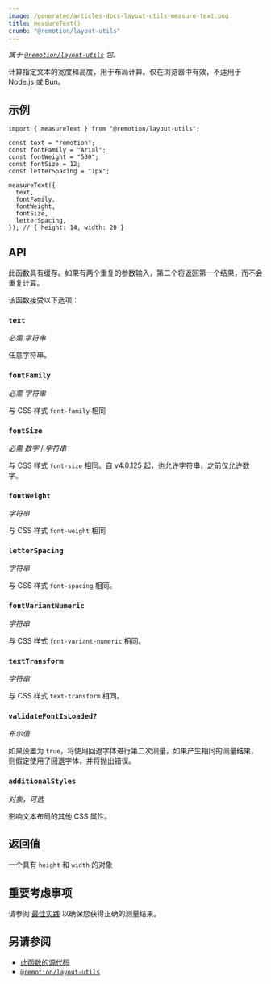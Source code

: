 ```yaml
---
image: /generated/articles-docs-layout-utils-measure-text.png
title: measureText()
crumb: "@remotion/layout-utils"
---
```


_属于 [`@remotion/layout-utils`](/docs/layout-utils) 包。_

计算指定文本的宽度和高度，用于布局计算。仅在浏览器中有效，不适用于 Node.js 或 Bun。

## 示例

```tsx twoslash
import { measureText } from "@remotion/layout-utils";

const text = "remotion";
const fontFamily = "Arial";
const fontWeight = "500";
const fontSize = 12;
const letterSpacing = "1px";

measureText({
  text,
  fontFamily,
  fontWeight,
  fontSize,
  letterSpacing,
}); // { height: 14, width: 20 }
```

## API

此函数具有缓存。如果有两个重复的参数输入，第二个将返回第一个结果，而不会重复计算。

该函数接受以下选项：

### `text`

_必需_ _字符串_

任意字符串。

### `fontFamily`

_必需_ _字符串_

与 CSS 样式 `font-family` 相同

### `fontSize`

_必需_ _数字_ / _字符串_

与 CSS 样式 `font-size` 相同。自 v4.0.125 起，也允许字符串，之前仅允许数字。

### `fontWeight`

_字符串_

与 CSS 样式 `font-weight` 相同

### `letterSpacing`

_字符串_

与 CSS 样式 `font-spacing` 相同。

### `fontVariantNumeric`<AvailableFrom v="4.0.57"/>

_字符串_

与 CSS 样式 `font-variant-numeric` 相同。

### `textTransform`<AvailableFrom v="4.0.140"/>

_字符串_

与 CSS 样式 `text-transform` 相同。

### `validateFontIsLoaded?`<AvailableFrom v="4.0.136"/>

_布尔值_

如果设置为 `true`，将使用回退字体进行第二次测量，如果产生相同的测量结果，则假定使用了回退字体，并将抛出错误。

### `additionalStyles`<AvailableFrom v="4.0.140"/>

_对象，可选_

影响文本布局的其他 CSS 属性。

## 返回值

一个具有 `height` 和 `width` 的对象

## 重要考虑事项

请参阅 [最佳实践](/docs/layout-utils/best-practices) 以确保您获得正确的测量结果。

## 另请参阅

- [此函数的源代码](https://github.com/remotion-dev/remotion/blob/main/packages/layout-utils/src/layouts/measure-text.ts)
- [`@remotion/layout-utils`](/docs/layout-utils)

